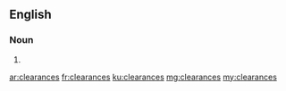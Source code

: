 ==English==

===Noun===
{{head|en}}

# {{plural of|clearance}}

[[ar:clearances]]
[[fr:clearances]]
[[ku:clearances]]
[[mg:clearances]]
[[my:clearances]]
